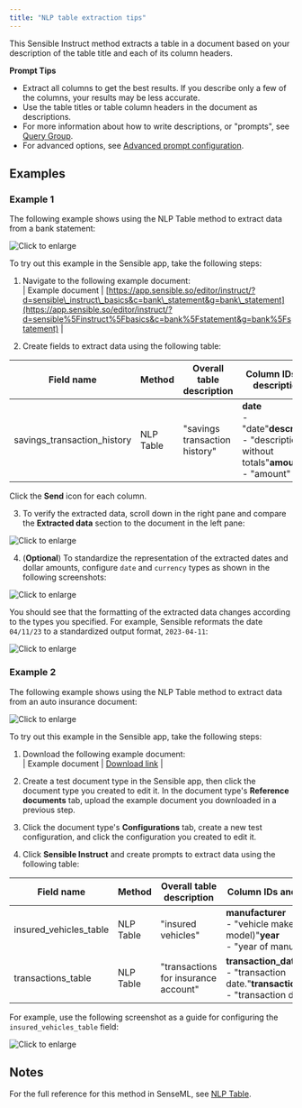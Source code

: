 ```yaml
---
title: "NLP table extraction tips"
---
```


This Sensible Instruct method extracts a table in a document based on your description of the table title and each of its column headers.

**Prompt Tips**

* Extract all columns to get the best results. If you describe only a few of the columns, your results may be less accurate.
* Use the table titles or table column headers in the document as descriptions.
* For more information about how to write descriptions, or "prompts", see [Query Group](https://sensible-87.mintlify.app/llm-based-extractions/prompt-tips/query-group-extraction-tips).
* For advanced options, see [Advanced prompt configuration](https://sensible-87.mintlify.app/llm-based-extractions/advanced-prompt-configuration).

## Examples

### Example 1

The following example shows using the NLP Table method to extract data from a bank statement:

![Click to enlarge](/images/quickstart_instruct_4.png)

To try out this example in the Sensible app, take the following steps: 

1. Navigate to the following example document:  
| Example document | [https://app.sensible.so/editor/instruct/?d=sensible\_instruct\_basics&c=bank\_statement&g=bank\_statement](https://app.sensible.so/editor/instruct/?d=sensible%5Finstruct%5Fbasics&c=bank%5Fstatement&g=bank%5Fstatement) |  

2. Create fields to extract data using the following table:

| Field name                    | Method    | Overall table description     | Column IDs and descriptions                                                             |
| ----------------------------- | --------- | ----------------------------- | --------------------------------------------------------------------------------------- |
| savings\_transaction\_history | NLP Table | "savings transaction history" | **date** <br/>\- "date"**description** <br/>\- "description without totals"**amount** <br/>\- "amount" |

Click the **Send** icon for each column.

3. To verify the extracted data, scroll down in the right pane and compare the **Extracted data** section to the document in the left pane:

![Click to enlarge](/images/quickstart_instruct_5.png)

4. (**Optional**) To standardize the representation of the extracted dates and dollar amounts, configure `date` and `currency` types as shown in the following screenshots:

![Click to enlarge](/images/quickstart_instruct_6.png)

 You should see that the formatting of the extracted data changes according to the types you specified. For example, Sensible reformats the date `04/11/23` to a standardized output format, `2023-04-11`:

![Click to enlarge](/images/quickstart_instruct_7.png)

### Example 2

The following example shows using the NLP Table method to extract data from an auto insurance document:

![Click to enlarge](/images/nlp_table_instruct.png)

To try out this example in the Sensible app, take the following steps: 

1. Download the following example document:  
| Example document | [Download link](https://raw.githubusercontent.com/sensible-hq/sensible-docs/main/readme-sync/assets/v0/pdfs/nlp%5Ftable.pdf) |  

2. Create a test document type in the Sensible app, then click the document type you created to edit it. In the document type's **Reference documents** tab, upload the example document you downloaded in a previous step.
3. Click the document type's **Configurations** tab, create a new test configuration, and click the configuration you created to edit it.
4. Click **Sensible Instruct** and create prompts to extract data using the following table:

| Field name               | Method    | Overall table description            | Column IDs and descriptions                                                                           |
| ------------------------ | --------- | ------------------------------------ | ----------------------------------------------------------------------------------------------------- |
| insured\_vehicles\_table | NLP Table | "insured vehicles"                   | **manufacturer** <br/>\- "vehicle make (not model)"**year** <br/>\- "year of manufacture"                       |
| transactions\_table      | NLP Table | "transactions for insurance account" | **transaction\_date** <br/>\- "transaction date."**transaction\_description** <br/>\- "transaction description" |

For example, use the following screenshot as a guide for configuring the `insured_vehicles_table` field:

![Click to enlarge](/images/nlp_table_instruct_2.png)

## Notes

For the full reference for this method in SenseML, see [NLP Table](https://sensible-87.mintlify.app/senseml-reference/llm-based-methods/nlp-table).
